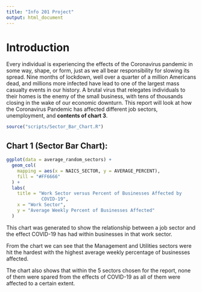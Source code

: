 ```yaml
---
title: "Info 201 Project"
output: html_document
---
```


# Introduction 

Every individual is experiencing the effects of the Coronavirus pandemic in some 
way, shape, or form, just as we all bear responsibility for slowing its spread. 
Nine months of lockdown, well over a quarter of a million Americans dead, and 
millions more infected have lead to one of the largest mass casualty events in 
our history. A brutal virus that relegates individuals to their homes is the 
enemy of the small business, with tens of thousands closing in the wake of our 
economic downturn. This report will look at how the Coronavirus Pandemic has 
affected different job sectors, unemployment, and **contents of chart 3**.

```r
source("scripts/Sector_Bar_Chart.R")
```

## Chart 1 (Sector Bar Chart): 
``` r
ggplot(data = average_random_sectors) +
  geom_col(
    mapping = aes(x = NAICS_SECTOR, y = AVERAGE_PERCENT),
    fill = "#FF6666"
  ) +
  labs(
    title = "Work Sector versus Percent of Businesses Affected by
             COVID-19",
    x = "Work Sector",
    y = "Average Weekly Percent of Businesses Affected"
  )
```

This chart was generated to show the relationship between a job sector and the
effect COVID-19 has had within businesses in that work sector. 

From the chart we can see that the Management and Utilities sectors were hit
the hardest with the highest average weekly percentage of businesses affected.

The chart also shows that within the 5 sectors chosen for the report, none of
them were spared from the effects of COVID-19 as all of them were affected to
a certain extent.